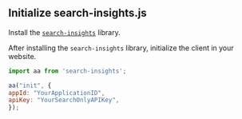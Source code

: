 ## Initialize search-insights.js

Install the [`search-insights`](/api-reference/insights-api/) library.


<InitializeCode />

After installing the `search-insights` library, initialize the client in your website.

```js JavaScript
import aa from 'search-insights';

aa("init", {
appId: "YourApplicationID",
apiKey: "YourSearchOnlyAPIKey",
});
```